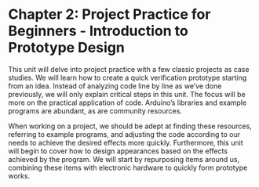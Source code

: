 # Chapter 2: Project Practice for Beginners - Introduction to Prototype Design

This unit will delve into project practice with a few classic projects as case studies. We will learn how to create a quick verification prototype starting from an idea. Instead of analyzing code line by line as we've done previously, we will only explain critical steps in this unit. The focus will be more on the practical application of code. Arduino's libraries and example programs are abundant, as are community resources.

When working on a project, we should be adept at finding these resources, referring to example programs, and adjusting the code according to our needs to achieve the desired effects more quickly. Furthermore, this unit will begin to cover how to design appearances based on the effects achieved by the program. We will start by repurposing items around us, combining these items with electronic hardware to quickly form prototype works.
